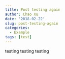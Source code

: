 ```yaml
---
title: Post testing again
author: Chao Xu
date: '2018-02-22'
slug: post-testing-again
categories:
  - Example
tags: [test]
---
```


testing testing testing
